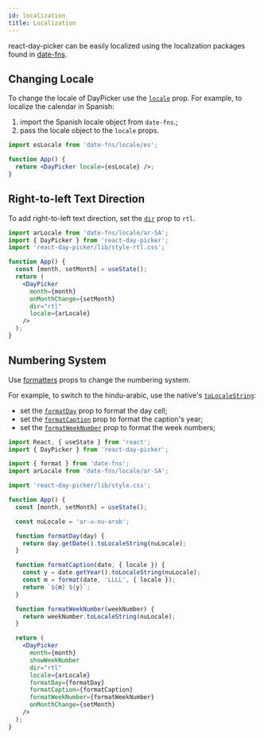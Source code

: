 ```yaml
---
id: localization
title: Localization
---
```


react-day-picker can be easily localized using the localization packages found in [date-fns](https://date-fns.org/docs/I18n).

## Changing Locale

To change the locale of DayPicker use the [`locale`](./props#locale) prop. For example, to localize the calendar in Spanish:

1. import the Spanish locale object from `date-fns`.;
2. pass the locale object to the `locale` props.

```jsx preview
import esLocale from 'date-fns/locale/es';

function App() {
  return <DayPicker locale={esLocale} />;
}
```

## Right-to-left Text Direction

To add right-to-left text direction, set the [`dir`](./props#dir) prop to `rtl`.

```jsx preview
import arLocale from 'date-fns/locale/ar-SA';
import { DayPicker } from 'react-day-picker';
import 'react-day-picker/lib/style-rtl.css';

function App() {
  const [month, setMonth] = useState();
  return (
    <DayPicker
      month={month}
      onMonthChange={setMonth}
      dir="rtl"
      locale={arLocale}
    />
  );
}
```

## Numbering System

Use [formatters](http://localhost:3000/docs/props#formatters) props to change the numbering system.

For example, to switch to the hindu-arabic, use the native's [`toLocaleString`](https://developer.mozilla.org/en/docs/Web/JavaScript/Reference/Global_Objects/Date/toLocaleString):

- set the [`formatDay`](./props/formatDay) prop to format the day cell;
- set the [`formatCaption`](./props/formatCaption) prop to format the caption's year;
- set the [`formatWeekNumber`](./props/formatWeekNumber) prop to format the week numbers;

```jsx preview
import React, { useState } from 'react';
import { DayPicker } from 'react-day-picker';

import { format } from 'date-fns';
import arLocale from 'date-fns/locale/ar-SA';

import 'react-day-picker/lib/style.css';

function App() {
  const [month, setMonth] = useState();

  const nuLocale = 'ar-u-nu-arab';

  function formatDay(day) {
    return day.getDate().toLocaleString(nuLocale);
  }

  function formatCaption(date, { locale }) {
    const y = date.getYear().toLocaleString(nuLocale);
    const m = format(date, 'LLLL', { locale });
    return `${m} ${y}`;
  }

  function formatWeekNumber(weekNumber) {
    return weekNumber.toLocaleString(nuLocale);
  }

  return (
    <DayPicker
      month={month}
      showWeekNumber
      dir="rtl"
      locale={arLocale}
      formatDay={formatDay}
      formatCaption={formatCaption}
      formatWeekNumber={formatWeekNumber}
      onMonthChange={setMonth}
    />
  );
}
```
